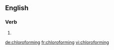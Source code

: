 ==English==

===Verb===
{{head|en}}

# {{present participle of|chloroform}}

[[de:chloroforming]]
[[fr:chloroforming]]
[[vi:chloroforming]]